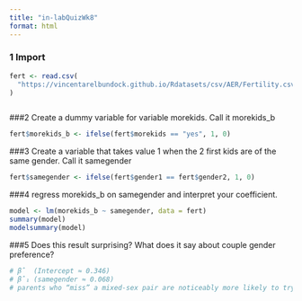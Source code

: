 ```yaml
---
title: "in-labQuizWk8"
format: html
---
```


### 1 Import
```r

fert <- read.csv(
  "https://vincentarelbundock.github.io/Rdatasets/csv/AER/Fertility.csv"
)
```

```r

```


###2 Create a dummy variable for variable morekids. Call it morekids_b
```r
fert$morekids_b <- ifelse(fert$morekids == "yes", 1, 0)
```

###3 Create a variable that takes value 1 when the 2 first kids are of the same gender. Call it samegender
```r
fert$samegender <- ifelse(fert$gender1 == fert$gender2, 1, 0)
```

###4 regress morekids_b on samegender and interpret your coefficient.
```r
model <- lm(morekids_b ~ samegender, data = fert)
summary(model)
modelsummary(model)
```

###5 Does this result surprising? What does it say about couple gender preference?
```r
# β̂  (Intercept ≈ 0.346)
# β̂₁ (samegender ≈ 0.068)
# parents who “miss” a mixed‑sex pair are noticeably more likely to try for another child. 
```

